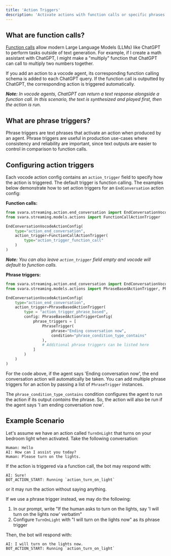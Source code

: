 ```yaml
---
title: 'Action Triggers'
description: 'Activate actions with function calls or specific phrases'
---
```

## What are function calls?
[Function calls](https://platform.openai.com/docs/guides/function-calling) allow modern Large Language Models (LLMs) like ChatGPT to perform tasks outside of text generation. 
For example, if I create a math assistant with ChatGPT, I might make a "multiply" function that ChatGPT can call to multiply two numbers together.

If you add an action to a vocode agent, its corresponding function calling schema is added to each ChatGPT query. If the function call is outputted by ChatGPT, the corresponding action is triggered automatically.

***Note:*** *In vocode agents, ChatGPT can return a text response alongside a function call. In this scenario, the text is synthesized and played first, then the action is run.*

## What are phrase triggers?

Phrase triggers are text phrases that activate an action when produced by an agent. Phrase triggers are useful in production use-cases where consistency and reliability are important, since text outputs are easier to control in comparison to function calls.

## Configuring action triggers
Each vocode action config contains an `action_trigger` field  to specify how the action is triggered. The default trigger is function calling. The examples below demonstrate how to set action triggers for an `EndConversation` action config:

**Function calls:**
```python
from svara.streaming.action.end_conversation import EndConversationVocodeActionConfig
from svara.streaming.models.actions import FunctionCallActionTrigger

EndConversationVocodeActionConfig(
    type="action_end_conversation",
    action_trigger=FunctionCallActionTrigger(
        type="action_trigger_function_call"
    )
)
```
***Note:*** *You can also leave `action_trigger` field empty and vocode will default to function calls.*

**Phrase triggers:**

```python
from svara.streaming.action.end_conversation import EndConversationVocodeActionConfig
from svara.streaming.models.actions import PhraseBasedActionTrigger, PhraseBasedActionTriggerConfig, PhraseTrigger

EndConversationVocodeActionConfig(
    type="action_end_conversation",
    action_trigger=PhraseBasedActionTrigger(
        type = "action_trigger_phrase_based",
        config: PhraseBasedActionTriggerConfig(
            phrase_triggers = [
                PhraseTrigger(
                    phrase="Ending conversation now",
                    condition="phrase_condition_type_contains"
                ),
                # Additional phrase triggers can be listed here
            ]
        )
    )
)
```
For the code above, if the agent says 'Ending conversation now', the end conversation action will automatically be taken. 
You can add multiple phrase triggers for an action by passing a list of `PhraseTrigger` instances. 

The `phrase_condition_type_contains` condition configures the agent to run the action if its output *contains* the phrase. So, the action will also be run if the agent
says 'I am ending conversation now'.

## Example Scenario

Let's assume we have an action called `TurnOnLight` that turns on your bedroom light when activated. Take the following conversation:
```plaintext
Human: Hello
AI: How can I assist you today?
Human: Please turn on the lights.
```

If the action is triggered via a function call, the bot may respond with:
```plaintext
AI: Sure!
BOT_ACTION_START: Running `action_turn_on_light`
```
or it may run the action without saying anything.

If we use a phrase trigger instead, we may do the following:
1. In our prompt, write "If the human asks to turn on the lights, say 'I will turn on the lights now' verbatim"
2. Configure `TurnOnLight` with "I will turn on the lights now" as its phrase trigger

Then, the bot will respond with:
```
AI: I will turn on the lights now.
BOT_ACTION_START: Running `action_turn_on_light`
```